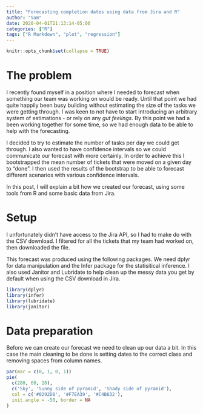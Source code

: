 ```yaml
---
title: "Forecasting completion dates using data from Jira and R"
author: "Sam"
date: 2020-04-01T21:13:14-05:00
categories: ["R"]
tags: ["R Markdown", "plot", "regression"]
---
```


```r
knitr::opts_chunk$set(collapse = TRUE)
```

# The problem

I recently found myself in a position where I needed to forecast when something our team was working on would be ready.  Until that point we had quite happily been busy building without estimating the size of the tasks we were getting through.  I was keen to not have to start introducing an arbitrary system of estimations - or rely on any _gut feelings_.  By this point we had a been working together for some time, so we had enough data to be able to help with the forecasting.  

I decided to try to estimate the number of tasks per day we could get through.  I also wanted to have confidence intervals so we could communicate our forecast with more certainly.  In order to achieve this I bootstrapped the mean number of tickets that were moved on a given day to "done".  I then used the results of the bootstrap to be able to forecast different scenarios with various confidence intervals.

In this post, I will explain a bit how we created our forecast, using some tools from R and some basic data from Jira.


# Setup

I unfortunately didn't have access to the Jira API, so I had to make do with the CSV download.  I filtered for all the tickets that my team had worked on, then downloaded the file.
<Jira download>
 

This forecast was produced using the following packages.  We need dplyr for data manipulation and the Infer package for the statisitical inference.  I also used Janitor and Lubridate to help clean up the messy data you get by default when using the CSV download in Jira.

```r
library(dplyr)
library(infer)
library(lubridate)
library(janitor)
```

# Data preparation

Before we can create our forecast we need to clean up our data a bit.  In this case the main cleaning to be done is setting dates to the correct class and removing spaces from column names.  

```r
par(mar = c(0, 1, 0, 1))
pie(
  c(280, 60, 20),
  c('Sky', 'Sunny side of pyramid', 'Shady side of pyramid'),
  col = c('#0292D8', '#F7EA39', '#C4B632'),
  init.angle = -50, border = NA
)
```
